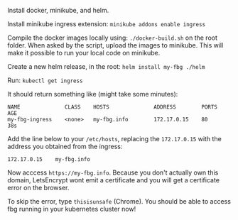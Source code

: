 
<Meta title="Documentation/Deploying/Running on Kubernetes" />

Install docker, minikube, and helm.

Install minikube ingress extension:
``minikube addons enable ingress``

Compile the docker images locally using:
``./docker-build.sh``
on the root folder. When asked by the script, upload the images to minikube. This will make it possible to run your local code on minikube.

Create a new helm release, in the root:
``helm install my-fbg ./helm``

Run:
``kubectl get ingress``

It should return something like (might take some minutes):
```
NAME              CLASS    HOSTS              ADDRESS        PORTS   AGE
my-fbg-ingress    <none>   my-fbg.info        172.17.0.15    80      38s
```

Add the line below to your ``/etc/hosts``, replacing the ``172.17.0.15`` with the address you obtained from the ingress:
```
172.17.0.15    my-fbg.info
```

Now acccess ``https://my-fbg.info``. Because you don't actually own this domain, LetsEncrypt wont emit a certificate and you will get a certificate error on the browser. 

To skip the error, type ``thisisunsafe`` (Chrome). You should be able to access fbg running in your kubernetes cluster now!
